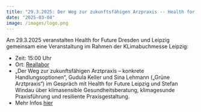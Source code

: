 ```yaml
---
title: "29.3.2025: Der Weg zur zukunftsfähigen Arzpraxis -- Health for Future Dresden auf der Klimabuchmesse Leipzig"
date: "2025-03-04"
image: /images/logo.png
---
```

<!-- ![](/images/logo.png) -->

Am 29.3.2025 veranstalten Health for Future Dresden und Leipzig gemeinsam eine Veranstaltung im Rahmen der KLimabuchmesse Leipzig:

* Zeit: 15:00 Uhr
* Ort: [Reallabor](https://reallabor-leipzig.de/)
* „Der Weg zur zukunftsfähigen Arztpraxis – konkrete Handlungsoptionen“, Gudula Keller und Sina Lehmann („Grüne Arztpraxis“) im Gespräch mit Health for Future Leipzig und Stefan Windau über klimasensible Gesundheitsberatung, klimagesunde Praxisführung und resiliente Praxisgestaltung.
* Mehr Infos [hier](https://www.l-iz.de/kultur/lesungen/2025/03/volles-programm-zum-jubilaum-28-30-marz-5-klimabuchmesse-leipzig-618579)